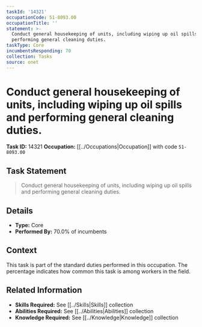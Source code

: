 ```yaml
---
taskId: '14321'
occupationCode: 51-8093.00
occupationTitle: ''
statement: >-
  Conduct general housekeeping of units, including wiping up oil spills and
  performing general cleaning duties.
taskType: Core
incumbentsResponding: 70
collection: Tasks
source: onet
---
```

# Conduct general housekeeping of units, including wiping up oil spills and performing general cleaning duties.

**Task ID:** 14321
**Occupation:** [[../Occupations|Occupation]] with code `51-8093.00`

## Task Statement

> Conduct general housekeeping of units, including wiping up oil spills and performing general cleaning duties.

## Details

- **Type:** Core
- **Performed By:** 70.0% of incumbents

## Context

This task is part of the standard duties performed in this occupation. The percentage indicates how common this task is among workers in the field.

## Related Information

- **Skills Required:** See [[../Skills|Skills]] collection
- **Abilities Required:** See [[../Abilities|Abilities]] collection
- **Knowledge Required:** See [[../Knowledge|Knowledge]] collection

